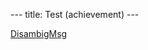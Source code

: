 ---
title: Test (achievement)
---

<!-- This is just a test page -->

[[Category:Notice templates|DisambigMsg]]